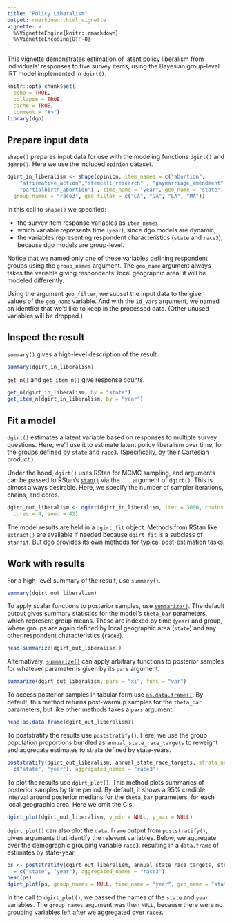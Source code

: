 ```yaml
---
title: "Policy Liberalism"
output: rmarkdown::html_vignette
vignette: >
  %\VignetteEngine{knitr::rmarkdown}
  %\VignetteEncoding{UTF-8}
---
```


This vignette demonstrates estimation of latent policy liberalism from
individuals' responses to five survey items, using the Bayesian group-level IRT
model implemented in `dgirt()`.

```r
knitr::opts_chunk$set(
  echo = TRUE,
  collapse = TRUE,
  cache = TRUE,
  comment = "#>")
library(dgo)
```

## Prepare input data

`shape()` prepares input data for use with the modeling functions `dgirt()` and
`dgmrp()`. Here we use the included `opinion` dataset.

```r
dgirt_in_liberalism <- shape(opinion, item_names = c("abortion",
    "affirmative_action","stemcell_research" , "gaymarriage_amendment",
    "partialbirth_abortion") , time_name = "year", geo_name = "state",
  group_names = "race3", geo_filter = c("CA", "GA", "LA", "MA"))
```

In this call to `shape()` we specified:

* the survey item response variables as `item_names`
* which variable represents time (`year`), since dgo models are dynamic;
* the variables representing respondent characteristics (`state` and `race3`),
  because dgo models are group-level.

Notice that we named only one of these variables defining respondent groups
using the `group_names` argument. The `geo_name` argument always takes the
variable giving respondents' local geographic area; it will be modeled
differently.

Using the argument `geo_filter`, we subset the input data to the given values of
the `geo_name` variable. And with the `id_vars` argument, we named an identfier
that we'd like to keep in the processed data. (Other unused variables will be
dropped.)

## Inspect the result

`summary()` gives a high-level description of the result.

```r
summary(dgirt_in_liberalism)
```

`get_n()` and `get_item_n()` give response counts.

```r
get_n(dgirt_in_liberalism, by = "state")
get_item_n(dgirt_in_liberalism, by = "year")
```

## Fit a model

`dgirt()` estimates a latent variable based on responses to multiple survey
questions.  Here, we'll use it to estimate latent policy liberalism over time,
for the groups defined by `state` and `race3`. (Specifically, by their Cartesian
product.)

Under the hood, `dgirt()` uses RStan for MCMC sampling, and arguments can be
passed to RStan's
[`stan()`](https://www.rdocumentation.org/packages/rstan/versions/2.15.1/topics/stan)
via the `...` argument of `dgirt()`. This is almost always desirable. Here, we
specify the number of sampler iterations, chains, and cores.

```r
dgirt_out_liberalism <- dgirt(dgirt_in_liberalism, iter = 3000, chains = 4,
  cores = 4, seed = 42)
```

The model results are held in a `dgirt_fit` object. Methods from RStan like
`extract()` are available if needed because `dgirt_fit` is a subclass of
`stanfit`.  But dgo provides its own methods for typical post-estimation tasks.

## Work with results

For a high-level summary of the result, use `summary()`.

```r
summary(dgirt_out_liberalism)
```

To apply scalar functions to posterior samples, use
[`summarize()`](https://jdunham.io/dgo/reference/dgo_fit-methods.html). The
default output gives summary statistics for the model's `theta_bar` parameters,
which represent group means. These are indexed by time (`year`) and group, where
groups are again defined by local geographic area (`state`) and any other
respondent characteristics (`race3`).

```r
head(summarize(dgirt_out_liberalism))
```

Alternatively,
[`summarize()`](https://jdunham.io/dgo/reference/dgo_fit-methods.html) can apply
arbitrary functions to posterior samples for whatever parameter is given by its
`pars` argument.

```r
summarize(dgirt_out_liberalism, pars = "xi", funs = "var")
```

To access posterior samples in tabular form use
[`as.data.frame()`](https://jdunham.io/dgo/reference/dgo_fit-methods.html). By
default, this method returns post-warmup samples for the `theta_bar` parameters,
but like other methods takes a `pars` argument.

```r
head(as.data.frame(dgirt_out_liberalism))
```
To poststratify the results use `poststratify()`. Here, we use the group
population proportions bundled as `annual_state_race_targets` to reweight and
aggregate estimates to strata defined by state-years.

```r
poststratify(dgirt_out_liberalism, annual_state_race_targets, strata_names =
  c("state", "year"), aggregated_names = "race3")
```

To plot the results use `dgirt_plot()`. This method plots summaries of posterior
samples by time period. By default, it shows a 95% credible interval around
posterior medians for the `theta_bar` parameters, for each local geographic
area. Here we omit the CIs.

```r
dgirt_plot(dgirt_out_liberalism, y_min = NULL, y_max = NULL)
```

`dgirt_plot()` can also plot the `data.frame` output from `poststratify()`,
given arguments that identify the relevant variables. Below, we aggregate over
the demographic grouping variable `race3`, resulting in a `data.frame` of
estimates by state-year. 

```r
ps <- poststratify(dgirt_out_liberalism, annual_state_race_targets, strata_names
  = c("state", "year"), aggregated_names = "race3")
head(ps)
dgirt_plot(ps, group_names = NULL, time_name = "year", geo_name = "state")
```

In the call to `dgirt_plot()`, we passed the names of the `state` and `year`
variables. The `group_names` argument was then `NULL`, because there were no
grouping variables left after we aggregated over `race3`.
